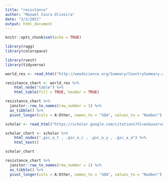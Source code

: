 ```yaml
---
title: "resistance"
author: "Maxwel Coura Oliveira"
date: "3/2/2021"
output: html_document
---
```



```r
knitr::opts_chunk$set(echo = TRUE)
```


```r
library(ragg)
library(colorspace)
```


```r
library(rvest)
library(tidyverse)
```

```r
world_res <- read_html("http://weedscience.org/Summary/CountrySummary.aspx")
```


```r
resistance_chart <- world_res %>% 
    html_node("table") %>% 
    html_table(fill = TRUE, header = TRUE)
```


```r
resistance_chart %>% 
  janitor::row_to_names(row_number = 1) %>% 
  as_tibble() %>% 
  pivot_longer(cols = A:Other, names_to = "SOA", values_to = "Number")
```



```r
scholar <- read_html("https://scholar.google.com/citations?hl=en&user=nwwARKUAAAAJ&view_op=list_works&sortby=pubdate")
```


```r
scholar_chart <- scholar %>% 
    html_nodes(".gsc_a_t , .gsc_a_c , .gsc_a_y , .gsc_a_a") %>% 
    html_text()

scholar_chart
```


```r
resistance_chart %>% 
  janitor::row_to_names(row_number = 1) %>% 
  as_tibble() %>% 
  pivot_longer(cols = A:Other, names_to = "SOA", values_to = "Number")
```

